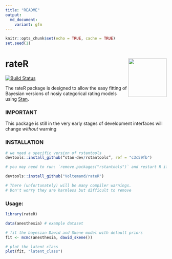 ```yaml
---
title: "README"
output:
  md_document:
    variant: gfm
---
```


```r
knitr::opts_chunk$set(echo = TRUE, cache = TRUE)
set.seed(1)
```

# rateR <img src="man/figures/rateR.png" align="right" width="120" />

[![Build Status](https://travis-ci.com/Voltemand/rateR.svg?branch=master)](https://travis-ci.com/Voltemand/rateR)

The rateR package is designed to allow the easy fitting of Bayesian versions of nosiy categorical rating models using [Stan](https://mc-stan.org/).

### IMPORTANT

This package is still in the very early stages of development interfaces will change *without* warning

### INSTALLATION

``` r
# we need a specific version of rstantools
devtools::install_github(“stan-dev/rstantools”, ref = "c3c59fb")

# you may need to run: `remove.packages("rstantools")` and restart R if rstantools is already loaded

devtools::install_github("Voltemand/rateR")

# There (unfortunately) will be many compiler warnings. 
# Don't worry they are harmless but difficult to remove
```

### Usage:

```r
library(rateR)

data(anesthesia) # example dataset

# fit the bayesian Dawid and Skene model with default priors
fit <- mcmc(anesthesia, dawid_skene())

# plot the latent class
plot(fit, "latent_class")
```


